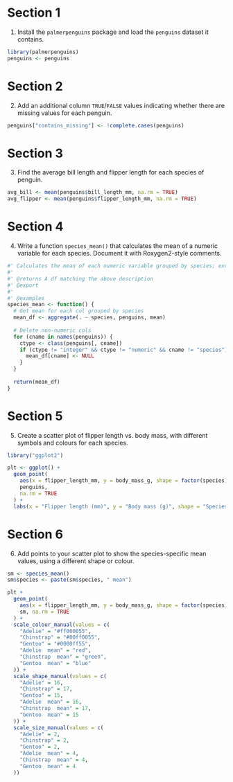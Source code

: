 # Section 1
1. Install the `palmerpenguins` package and load the `penguins` dataset it contains.
```r
library(palmerpenguins)
penguins <- penguins
```

# Section 2
2. Add an additional column `TRUE`/`FALSE` values indicating whether there are missing values for each penguin. 
```r
penguins["contains_missing"] <- !complete.cases(penguins)
```

# Section 3
3. Find the average bill length and flipper length for each species of penguin.
```r
avg_bill <- mean(penguins$bill_length_mm, na.rm = TRUE)
avg_flipper <- mean(penguins$flipper_length_mm, na.rm = TRUE)
```

# Section 4
4. Write a function `species_mean()` that calculates the mean of a numeric variable for each species. Document it with Roxygen2-style comments.

```r
#' Calculates the mean of each numeric variable grouped by species; excludes non-numeric columns.
#'
#' @returns A df matching the above description
#' @export
#'
#' @examples
species_mean <- function() {
  # Get mean for each col grouped by species
  mean_df <- aggregate(. ~ species, penguins, mean)
  
  # Delete non-numeric cols
  for (cname in names(penguins)) {
    ctype <- class(penguins[, cname])
    if (ctype != "integer" && ctype != "numeric" && cname != "species") {
      mean_df[cname] <- NULL
    }
  }
  
  return(mean_df)
}
```

# Section 5
5. Create a scatter plot of flipper length vs. body mass, with different symbols and colours for each species.

```r
library("ggplot2")

plt <- ggplot() +
  geom_point(
    aes(x = flipper_length_mm, y = body_mass_g, shape = factor(species), colour = factor(species), size=factor(species)),
    penguins,
    na.rm = TRUE
  ) +
  labs(x = "Flipper length (mm)", y = "Body mass (g)", shape = "Species", colour = "Species", size = "Species")
```


# Section 6
6. Add points to your scatter plot to show the species-specific mean values, using a different shape or colour.

```r
sm <- species_mean()
sm$species <- paste(sm$species, " mean")

plt +
  geom_point(
    aes(x = flipper_length_mm, y = body_mass_g, shape = factor(species), colour = factor(species), size=factor(species)),
    sm, na.rm = TRUE
  ) +
  scale_colour_manual(values = c(
    "Adelie" = "#ff000055",
    "Chinstrap" = "#00ff0055",
    "Gentoo" = "#0000ff55",
    "Adelie  mean" = "red",
    "Chinstrap  mean" = "green",
    "Gentoo  mean" = "blue"
  )) +
  scale_shape_manual(values = c(
    "Adelie" = 16,
    "Chinstrap" = 17,
    "Gentoo" = 15,
    "Adelie  mean" = 16,
    "Chinstrap  mean" = 17,
    "Gentoo  mean" = 15
  )) +
  scale_size_manual(values = c(
    "Adelie" = 2,
    "Chinstrap" = 2,
    "Gentoo" = 2,
    "Adelie  mean" = 4,
    "Chinstrap  mean" = 4,
    "Gentoo  mean" = 4
  ))
```

